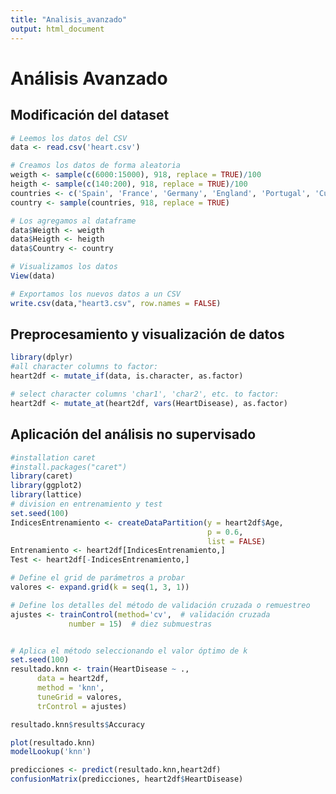 ```yaml
---
title: "Analisis_avanzado"
output: html_document
---
```


# Análisis Avanzado 

## Modificación del dataset

```r
# Leemos los datos del CSV
data <- read.csv('heart.csv')

# Creamos los datos de forma aleatoria
weigth <- sample(c(6000:15000), 918, replace = TRUE)/100
heigth <- sample(c(140:200), 918, replace = TRUE)/100
countries <- c('Spain', 'France', 'Germany', 'England', 'Portugal', 'Cuba', 'China', 'South Africa', 'Italy')
country <- sample(countries, 918, replace = TRUE)

# Los agregamos al dataframe
data$Weigth <- weigth
data$Heigth <- heigth
data$Country <- country

# Visualizamos los datos
View(data)

# Exportamos los nuevos datos a un CSV
write.csv(data,"heart3.csv", row.names = FALSE)
```

## Preprocesamiento y visualización de datos

```r
library(dplyr)
#all character columns to factor:
heart2df <- mutate_if(data, is.character, as.factor)

# select character columns 'char1', 'char2', etc. to factor:
heart2df <- mutate_at(heart2df, vars(HeartDisease), as.factor)
```



## Aplicación del análisis no supervisado

```r
#installation caret 
#install.packages("caret")
library(caret)
library(ggplot2)
library(lattice)
# division en entrenamiento y test 
set.seed(100)
IndicesEntrenamiento <- createDataPartition(y = heart2df$Age,
                                            p = 0.6,
                                            list = FALSE)
Entrenamiento <- heart2df[IndicesEntrenamiento,]
Test <- heart2df[-IndicesEntrenamiento,]
```

```r
# Define el grid de parámetros a probar
valores <- expand.grid(k = seq(1, 3, 1)) 

# Define los detalles del método de validación cruzada o remuestreo
ajustes <- trainControl(method='cv',  # validación cruzada
             number = 15)  # diez submuestras


# Aplica el método seleccionando el valor óptimo de k
set.seed(100)
resultado.knn <- train(HeartDisease ~ .,
      data = heart2df,
      method = 'knn',
      tuneGrid = valores,
      trControl = ajustes)

resultado.knn$results$Accuracy
```

```r
plot(resultado.knn)
modelLookup('knn')

```
```r
predicciones <- predict(resultado.knn,heart2df)
confusionMatrix(predicciones, heart2df$HeartDisease)

```